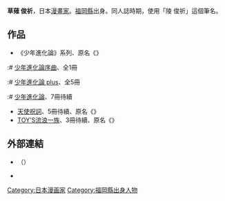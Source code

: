 {{japanese|japanese=くさなぎ 俊祈|kana=くさなぎ としき|romaji=Kusanagi Toshiki}}
{{japanese|japanese=陵 俊祈|kana=みささぎ としき|romaji=Misasagi Toshiki}}
{{漫畫}}
'''草薙 俊祈'''{{BD||5月21日|catIdx=Kusanagi Toshiki}}，日本[[漫畫家|漫畫家]]。[[福岡縣|福岡縣]]出身。同人誌時期，使用「陵 俊祈」這個筆名。

==作品==
* 《少年進化論》系列、原名《{{link-ja|少年進化論}}》
:# [[少年進化論序曲|少年進化論序曲]]、全1冊
:# [[少年進化論_plus|少年進化論 plus]]、全5冊
:# [[少年進化論|少年進化論]]、7冊待續
* [[天使祝詞|天使祝詞]]、5冊待續、原名《{{link-ja|天使祝詞 (漫画)}}》
* [[TOY'S流浪一族|TOY'S流浪一族]]、3冊待續、原名《{{lang|ja|TOY'S}}》

==外部連結==
* {{ja}}[https://web.archive.org/web/20070216210828/http://sekaihp.x0.com/ {{lang|ja|世界の真ん中}}]（{{lang|ja|くさなぎ俊祈公認HP}}）
* {{PreViewBook|集英社-作者|toshiki_kusanagi|くさなぎ俊祈}}
{{Japanese cartoonist-stub}}
{{DEFAULTSORT:Kusanagi Toshiki}}
[[Category:日本漫画家|Category:日本漫画家]]
[[Category:福岡縣出身人物|Category:福岡縣出身人物]]